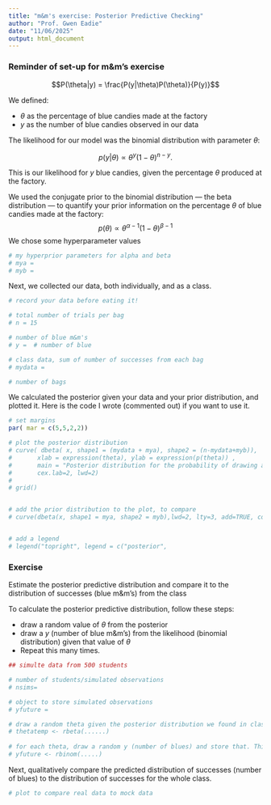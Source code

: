 ---
title: "m&m's exercise: Posterior Predictive Checking"
author: "Prof. Gwen Eadie"
date: "11/06/2025"
output: html_document
---


### Reminder of set-up for m\&m's exercise
$$P(\theta|y) = \frac{P(y|\theta)P(\theta)}{P(y)}$$

We defined:

-  $\theta$ as the percentage of blue candies made at the factory
-  $y$ as the number of blue candies observed in our data

The likelihood for our model was the binomial distribution with parameter $\theta$:

$$p(y|\theta) \propto \theta^{y}(1-\theta)^{n-y}.$$

This is our likelihood for $y$ blue candies, given the percentage $\theta$ produced at the factory.

We used the conjugate prior to the binomial distribution --- the beta distribution --- to quantify your prior information on the percentage $\theta$ of blue candies made at the factory:
$$p(\theta) \propto \theta^{\alpha-1}(1-\theta)^{\beta-1}$$
We chose some hyperparameter values
```{r}
# my hyperprior parameters for alpha and beta
# mya = 
# myb = 
```

Next, we collected our data, both individually, and as a class.
```{r}
# record your data before eating it!

# total number of trials per bag
# n = 15

# number of blue m&m's
# y =  # number of blue

# class data, sum of number of successes from each bag
# mydata = 

# number of bags

```


We calculated the posterior given your data and your prior distribution, and plotted it. Here is the code I wrote (commented out) if you want to use it.
```{r}
# set margins
par( mar = c(5,5,2,2))

# plot the posterior distribution
# curve( dbeta( x, shape1 = (mydata + mya), shape2 = (n-mydata+myb)),
#       xlab = expression(theta), ylab = expression(p(theta)) , 
#       main = "Posterior distribution for the probability of drawing a blue candy", 
#       cex.lab=2, lwd=2)
# 
# grid()


# add the prior distribution to the plot, to compare
# curve(dbeta(x, shape1 = mya, shape2 = myb),lwd=2, lty=3, add=TRUE, col="darkgrey")


# add a legend
# legend("topright", legend = c("posterior",                              as.expression(bquote("prior, "~alpha == .(mya)~"and"~beta == .(myb))) ),   lty=c(1,3), lwd=2, col=c("black", "darkgrey"))
```

### Exercise

Estimate the posterior predictive distribution and compare it to the distribution of successes (blue m&m's) from the class 

To calculate the posterior predictive distribution, follow these steps:

 *  draw a random value of $\theta$ from the posterior
 *  draw a $y$ (number of blue m&m's) from the likelihood (binomial distribution) given that value of $\theta$
 *  Repeat this many times.
 

```{r}
## simulte data from 500 students

# number of students/simulated observations
# nsims=

# object to store simulated observations
# yfuture = 

# draw a random theta given the posterior distribution we found in class
# thetatemp <- rbeta(......) 
  
# for each theta, draw a random y (number of blues) and store that. This should result in 500 observations of y (number of blues)
# yfuture <- rbinom(.....) 
```


Next, qualitatively compare the predicted distribution of successes (number of blues) to the distribution of successes for the whole class.

```{r}
# plot to compare real data to mock data

```






